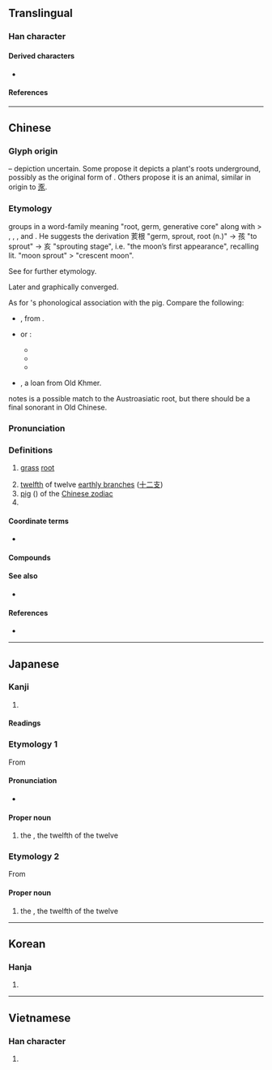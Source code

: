 {{character info}}
==Translingual==
{{stroke order|type=animate}}

===Han character===
{{Han char|rn=8|rad=亠|as=04|sn=6|four=00802|canj=YVHO|ids=⿳亠⿸𠃋丿人}}

====Derived characters====
* {{l|mul|[[侅]] [[孩]] [[咳]] [[垓]] [[陔]] [[姟]] [[峐]] [[㤥]] [[㧡]] [[核]] [[胲]] [[晐]] [[烗]] [[畡]] [[硋]] [[䀭]] [[絯]] [[㚊]] [[該]]([[该]]) [[賅]]([[赅]]) [[豥]] [[輆]] [[䠹]] [[𨠳]] [[䤤]] [[䬵]] [[駭]]([[骇]]) [[骸]] [[刻]] [[劾]] [[郂]] [[欬]] [[㱾]] [[頦]]([[颏]]) [[奒]] [[荄]] [[氦]] [[痎]] [[閡]]([[阂]]) [[賌]] [[餩]]}}

====References====
{{Han ref|kx=0088.080|dkj=00292|dj=0186.010|hdz=10283.050|uh=4EA5}}

----

==Chinese==
{{zh-forms|ss=⿻⿻一𠃋人|alt=㐪,𠀅,𢁓,𢁳,𠦇}}

===Glyph origin===
{{Han etym}}
{{liushu|p}} – depiction uncertain. Some propose it depicts a plant's roots underground, possibly as the original form of {{och-l|荄}}. Others propose it is an animal, similar in origin to [[豕]].

===Etymology===
{{zh-ref|Smith (2011)}} groups {{och-l|亥}} in a word-family meaning "root, germ, generative core" along with {{och-l|荄|tr=*kɯ:|grassroot}} > {{och-l|根|root}}, {{och-l|核|id=2|germ, kernel}}, {{och-l|骸|(human) bones}}, and {{och-l|孩|child}}. He suggests the derivation 荄根 "germ, sprout, root (n.)" → 孩 "to sprout" → 亥 "sprouting stage", i.e. "the moon’s first appearance", recalling {{zh-l|月芽}} lit. "moon sprout" > "crescent moon".

See {{zh-l|核}} for further etymology.

Later {{zh-l|亥}} and {{zh-l|豕|pig}} graphically converged.

As for {{och-l|亥}}'s phonological association with the pig. Compare the following:
* {{cog|km|កុរ||year of the pig}}, from {{cog|okz-A|kur}}.
* {{cog|mkh-vie-pro|*guːrʔ|t=pig; pork}} or {{m|mkh-vie-pro|*kuːrʔ|t=pig; pork}}:
** {{cog|vi|cúi||''(archaic)'' pig}}
** {{cog|mtq|củi|tr=kuːj³|t=pig}}
** {{cog|scb|cûl|tr=kûːl|t=pig}}
* {{cog|th|กุน||year of the pig}}, a loan from Old Khmer.
{{zh-ref|Ferlus (2013)}} notes {{och-l|亥}} is a possible match to the Austroasiatic root, but there should be a final sonorant in Old Chinese.

===Pronunciation===
{{zh-pron
|m=hài
|c=hoi6
|h=pfs=hoi
|j=hai3
|mn=qz:hǎi/tw,xm,zz:hāi
|mn-t=hai6
|w=3hhe
|mc=y
|oc=y
|cat=n
}}

===Definitions===
{{zh-hanzi}}

# {{lb|zh|obsolete}} [[grass]] [[root]]
# [[twelfth]] of twelve [[earthly branch]]es ([[十二支]])
# [[pig]] ({{zh-l|*豬}}) of the [[W:Chinese zodiac|Chinese zodiac]]
# {{surname|zh}}

====Coordinate terms====
* {{list:earthly branches/zh}}

====Compounds====
{{zh-der|亥豕|亥市|亥時|俄亥俄|亥豕魯魚|魯魚亥豕|辛亥革命}}

====See also====
* {{zh-l|豕}}

====References====
* {{thcwd|2051}}

----

==Japanese==

===Kanji===
{{ja-kanji|grade=|rs=亠04}}

# {{rfdef|ja|sort=亠04}}

====Readings====
{{ja-readings
|goon=がい
|kanon=かい
|kun=い-<ゐ-
}}

===Etymology 1===
{{ja-kanjitab|い|yomi=k}}
{{wp|lang=ja}}
From {{m|ja|猪|tr=inoshishi, i||[[boar]]}}

====Pronunciation====
{{ja-pron|acc=1|acc2=0|y=k|い}}
* {{hmp|ja|sort=い|イ|井|胆|猪|豬|堰|藺|伊|夷|衣|医|易|威|胃|帷|異|偉|意|緯|彝}}

====Proper noun====
{{ja-pos|proper|い|hhira=ゐ}}

# the {{w|Pig (zodiac)|Boar}}, the twelfth of the twelve {{w|Earthly Branches}}

===Etymology 2===
{{ja-kanjitab|がい|yomi=o}}
From {{der|ja|ltc|亥|tr=hoj<sup>X</sup>|sort=かい'}}

====Proper noun====
{{ja-pos|proper|がい}}

# the {{w|Pig (zodiac)|Boar}}, the twelfth of the twelve {{w|Earthly Branches}}

{{cln|ja|words with multiple readings}}
{{topics|ja|Earthly branches|sort=い}}

----

==Korean==

===Hanja===
{{ko-hanja|해}}

# {{rfdef|ko|sort=亠04}}

----

==Vietnamese==

===Han character===
{{vi-readings|reading=hợi|rs=亠04}}

# {{rfdef|vi|sort=亠04}}